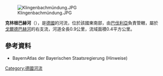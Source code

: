 {{Coord|49|59|31.31|N|9|10|4.16|E|display=title}}
[[Image:Klingenbachmündung.JPG|right]]

'''克林根巴赫河'''（{{lang-de|Klingenbach}}），是[[德國|德國]]的河流，位於該國東南部，由[[巴伐利亞|巴伐利亞]]負責管轄，屬於[[戈爾德巴赫河_(阿沙夫河支流)|戈爾德巴赫河]]的右支流，河道全長0.9公里，流域面積0.4平方公里。

==參考資料==
* BayernAtlas der Bayerischen Staatsregierung (Hinweise)

{{Germany-geo-stub}}
[[Category:德國河流|Category:德國河流]]